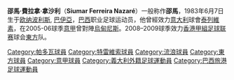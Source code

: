{{Football player infobox
| playername = 邵馬
| image =
| fullname = Siumar Ferreira Nazaré
| height = {{height|m=1.78}}
| dateofbirth = {{birth date and age|1983|6|7}}
| cityofbirth = [[欧纳波利斯|欧纳波利斯]], [[巴伊亞|巴伊亞]]
| countryofbirth = [[巴西|巴西]]
| currentclub = [[待業|待業]]
| clubnumber = -
| position = [[攻擊中場|攻擊中場]]
| youthyears =
| youthclubs =
| years = 2002–2004<br/> 2004–2005<br/> 2005–2006<br/> 2006–2007<br/> 2007–2008<br/> 2008–2009
| clubs = [[帕多瓦足球俱樂部|柏多華]]<br/> {{tsl|en|U.S. Ivrea Calcio||艾維雷亞}}<br/> [[特雷维索足球俱乐部|泰列維素]]<br/> {{tsl|pt|Eunápolis Esporte Clube||Eunápolis}}<br/> [[香港流浪|寶路華流浪]]<br/> [[東方足球隊|東方]]
| caps(goals) = {{0}}9 {{0}}(0)<br/> 19 {{0}}(1)<br/> {{0}}1 {{0}}(0)<br/> {{0}}? {{0}}(?)<br/> {{0}}10 {{0}}(2)<br/> {{0}}11 {{0}}(1)
| nationalyears =
| nationalteam =
| nationalcaps(goals) =
| pcupdate = April 11, 2008
| ntupdate =
}}

'''邵馬·費拉拿·拿沙利'''（'''Siumar Ferreira Nazaré'''）一般称作'''邵馬'''，1983年6月7日生于[[欧纳波利斯|欧纳波利斯]], [[巴伊亞|巴伊亞]]，[[巴西|巴西]]职业足球运动员，他曾經效力[[意大利|意大利]]球會[[特雷维索足球俱乐部|泰列維素]]，在2005-06球季[[意甲|意甲]]曾對陣[[烏甸尼斯足球會|烏甸尼斯]]。2008–2009球季效力[[香港甲組足球联赛|香港甲組足球联赛]]球会[[東方足球隊|東方]]队。
<!-- 本調用由 {{subst:Uncategorized/auto}} 自動產生。 -->

{{DEFAULTSORT:Siumar Ferreira Nazare}}

[[Category:帕多瓦球員|Category:帕多瓦球員]]
[[Category:特雷維索球員|Category:特雷維索球員]]
[[Category:流浪球員|Category:流浪球員]]
[[Category:東方球員|Category:東方球員]]
[[Category:意甲球員|Category:意甲球員]]
[[Category:義大利外籍足球運動員|Category:義大利外籍足球運動員]]
[[Category:巴西旅港足球運動員|Category:巴西旅港足球運動員]]